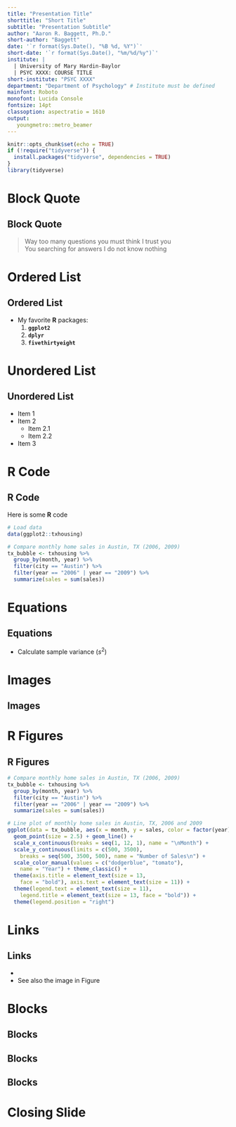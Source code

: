 ```yaml
---
title: "Presentation Title"
shorttitle: "Short Title"
subtitle: "Presentation Subtitle"
author: "Aaron R. Baggett, Ph.D."
short-author: "Baggett"
date: '`r format(Sys.Date(), "%B %d, %Y")`'
short-date: '`r format(Sys.Date(), "%m/%d/%y")`'
institute: | 
  | University of Mary Hardin-Baylor
  | PSYC XXXX: COURSE TITLE
short-institute: "PSYC XXXX"
department: "Department of Psychology" # Institute must be defined
mainfont: Roboto
monofont: Lucida Console
fontsize: 14pt
classoption: aspectratio = 1610
output: 
   youngmetro::metro_beamer
---
```


```r
knitr::opts_chunk$set(echo = TRUE)
if (!require("tidyverse")) {
  install.packages("tidyverse", dependencies = TRUE) 
}
library(tidyverse)
```

# Block Quote

## Block Quote

> Way too many questions you must think I trust you  
> You searching for answers I do not know nothing

# Ordered List

## Ordered List
- My favorite **R** packages:
    1. **`ggplot2`**
    2. **`dplyr`**
    3. **`fivethirtyeight`**

# Unordered List

## Unordered List
- Item 1
- Item 2
    - Item 2.1
    - Item 2.2
- Item 3

# R Code

## R Code
Here is some **R** code

\scriptsize
```r
# Load data
data(ggplot2::txhousing)

# Compare monthly home sales in Austin, TX (2006, 2009)
tx_bubble <- txhousing %>% 
  group_by(month, year) %>% 
  filter(city == "Austin") %>% 
  filter(year == "2006" | year == "2009") %>% 
  summarize(sales = sum(sales))
```

# Equations

## Equations
- Calculate sample variance ($s^2$)

\begin{equation}
{s}^{2}=\frac{1}{n-1}\sum{{({X}_{i}-\bar{X})}^{2}}
\label{eq:variance}
\end{equation}

# Images

## Images

\begin{figure}
\begin{center}
\includegraphics[width = 2.5in]{RStudio-Logo-Blue-Gray-250.png}
\caption{RStudio Logo}
\label{rslogo}
\end{center}
\end{figure}

# R Figures

## R Figures
```r
# Compare monthly home sales in Austin, TX (2006, 2009)
tx_bubble <- txhousing %>% 
  group_by(month, year) %>% 
  filter(city == "Austin") %>% 
  filter(year == "2006" | year == "2009") %>% 
  summarize(sales = sum(sales))

# Line plot of monthly home sales in Austin, TX, 2006 and 2009
ggplot(data = tx_bubble, aes(x = month, y = sales, color = factor(year))) +
  geom_point(size = 2.5) + geom_line() + 
  scale_x_continuous(breaks = seq(1, 12, 1), name = "\nMonth") +
  scale_y_continuous(limits = c(500, 3500), 
    breaks = seq(500, 3500, 500), name = "Number of Sales\n") +
  scale_color_manual(values = c("dodgerblue", "tomato"), 
    name = "Year") + theme_classic() +
  theme(axis.title = element_text(size = 13, 
    face = "bold"), axis.text = element_text(size = 11)) + 
  theme(legend.text = element_text(size = 11), 
    legend.title = element_text(size = 13, face = "bold")) + 
  theme(legend.position = "right")
```

# Links

## Links
- \url{http://aaronbaggett.com}
- See also the image in Figure \ref{rslogo}

# Blocks

## Blocks
\begin{block}{Block Title Here}
	\begin{itemize}
		\item point 1
		\item point 2
	\end{itemize}
\end{block}

## Blocks
\begin{alertblock}{Alert Block}
	Highlight important information.
\end{alertblock}

## Blocks
\begin{exampleblock}{Example Block}
	Examples can be good.
\end{exampleblock}

# Closing Slide
